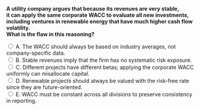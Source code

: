 ::: {.question-block}

<form onsubmit="event.preventDefault(); checkAnswer('module4_mcq_q85')" data-correct-answer="C">
  <strong style="display: block;">
  A utility company argues that because its revenues are very stable,  
  it can apply the same corporate WACC to evaluate all new investments,  
  including ventures in renewable energy that have much higher cash flow volatility.  
  What is the flaw in this reasoning?
  </strong>

  <label><input type="radio" name="module4_mcq_q85" value="A"> A. The WACC should always be based on industry averages, not company-specific data.</label><br>
  <label><input type="radio" name="module4_mcq_q85" value="B"> B. Stable revenues imply that the firm has no systematic risk exposure.</label><br>
  <label><input type="radio" name="module4_mcq_q85" value="C"> C. Different projects have different betas; applying the corporate WACC uniformly can misallocate capital.</label><br>
  <label><input type="radio" name="module4_mcq_q85" value="D"> D. Renewable projects should always be valued with the risk-free rate since they are future-oriented.</label><br>
  <label><input type="radio" name="module4_mcq_q85" value="E"> E. WACC must be constant across all divisions to preserve consistency in reporting.</label><br>
</form>

<div id="feedback-module4_mcq_q85" class="feedback" data-status="" style="display:none;">
✅ Correct: C. The appropriate discount rate depends on the project’s risk. Using the corporate WACC for all projects ignores differences in project betas. A renewable venture with higher systematic risk should be discounted at a higher rate than a stable utility project, otherwise the firm risks accepting value-destroying investments.
</div>

:::
